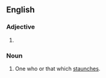 ==English==

===Adjective===
{{head|en|adjective comparative form}}

# {{en-comparative of|staunch}}

===Noun===
{{en-noun}}

# One who or that which [[staunch]]es.
